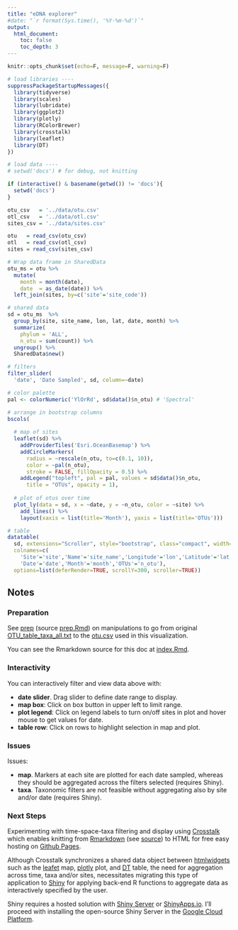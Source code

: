 ```yaml
---
title: "eDNA explorer"
#date: "`r format(Sys.time(), '%Y-%m-%d')`"
output:
  html_document:
    toc: false
    toc_depth: 3
---
```


```r
knitr::opts_chunk$set(echo=F, message=F, warning=F)

# load libraries ----
suppressPackageStartupMessages({
  library(tidyverse)
  library(scales)
  library(lubridate)
  library(ggplot2)
  library(plotly)
  library(RColorBrewer)
  library(crosstalk)
  library(leaflet)
  library(DT)
})

# load data ----
# setwd('docs') # for debug, not knitting

if (interactive() & basename(getwd()) != 'docs'){
  setwd('docs')
}

otu_csv   = '../data/otu.csv'
otl_csv   = '../data/otl.csv'
sites_csv = '../data/sites.csv'

otu   = read_csv(otu_csv)
otl   = read_csv(otl_csv)
sites = read_csv(sites_csv)

# Wrap data frame in SharedData
otu_ms = otu %>%
  mutate(
    month = month(date),
    date  = as_date(date)) %>%
  left_join(sites, by=c('site'='site_code'))
```

```r
# shared data
sd = otu_ms  %>%
  group_by(site, site_name, lon, lat, date, month) %>%
  summarize(
    phylum = 'ALL',
    n_otu = sum(count)) %>%
  ungroup() %>%
  SharedData$new()

# filters
filter_slider(
  'date', 'Date Sampled', sd, column=~date)

# color palette
pal <- colorNumeric('YlOrRd', sd$data()$n_otu) # 'Spectral'

# arrange in bootstrap columns
bscols(
  
  # map of sites
  leaflet(sd) %>% 
    addProviderTiles('Esri.OceanBasemap') %>%
    addCircleMarkers(
      radius = ~rescale(n_otu, to=c(0.1, 10)),
      color = ~pal(n_otu),
      stroke = FALSE, fillOpacity = 0.5) %>%
    addLegend("topleft", pal = pal, values = sd$data()$n_otu,
      title = "OTUs", opacity = 1),
  
  # plot of otus over time
  plot_ly(data = sd, x = ~date, y = ~n_otu, color = ~site) %>%
    add_lines() %>%
    layout(xaxis = list(title='Month'), yaxis = list(title='OTUs')))

# table
datatable(
  sd, extensions="Scroller", style="bootstrap", class="compact", width="100%",
  colnames=c(
    'Site'='site','Name'='site_name','Longitude'='lon','Latitude'='lat',
    'Date'='date','Month'='month','OTUs'='n_otu'),
  options=list(deferRender=TRUE, scrollY=300, scroller=TRUE))
```

## Notes

### Preparation

See [prep](./prep.html) (source [prep.Rmd](https://github.com/marinebon/edna-vis/blob/master/docs/prep.Rmd)) on manipulations to go from original [OTU_table_taxa_all.txt](https://github.com/marinebon/edna-vis/blob/master/data/OTU_table_taxa_all.txt) to the [otu.csv](https://github.com/marinebon/edna-vis/blob/master/data/otu.csv) used in this visualization.

You can see the Rmarkdown source for this doc at [index.Rmd](https://github.com/marinebon/edna-vis/blob/master/docs/index.Rmd).

### Interactivity

You can interactively filter and view data above with:

- **date slider**. Drag slider to define date range to display.
- **map box**: Click on box button in upper left to limit range.
- **plot legend**: Click on legend labels to turn on/off sites in plot and hover mouse to get values for date.
- **table row**: Click on rows to highlight selection in map and plot.

### Issues

Issues:

- **map**. Markers at each site are plotted for each date sampled, whereas they should be aggregated across the filters selected (requires Shiny).
- **taxa**. Taxonomic filters are not feasible without aggregating also by site and/or date (requires Shiny).

### Next Steps

Experimenting with time-space-taxa filtering and display using [Crosstalk](http://rstudio.github.io/crosstalk/) which enables knitting from [Rmarkdown](http://rmarkdown.rstudio.com/) (see [source]()) to HTML for free easy hosting on [Github Pages](https://pages.github.com/).

Although Crosstalk synchronizes a shared data object between [htmlwidgets](http://www.htmlwidgets.org/) such as the [leafet](http://rstudio.github.io/leaflet/) map, [plotly](https://plot.ly/r/) plot, and [DT](http://rstudio.github.io/DT/) table, the need for aggregation across time, taxa and/or sites, necessitates migrating this type of application to [Shiny](http://shiny.rstudio.com/) for applying back-end R functions to aggregate data as interactively specified by the user.

Shiny requires a hosted solution with [Shiny Server](https://www.rstudio.com/products/shiny/shiny-server/) or [ShinyApps.io](http://www.shinyapps.io/). I'll proceed with installing the open-source Shiny Server in the [Google Cloud Platform](https://cloud.google.com/).